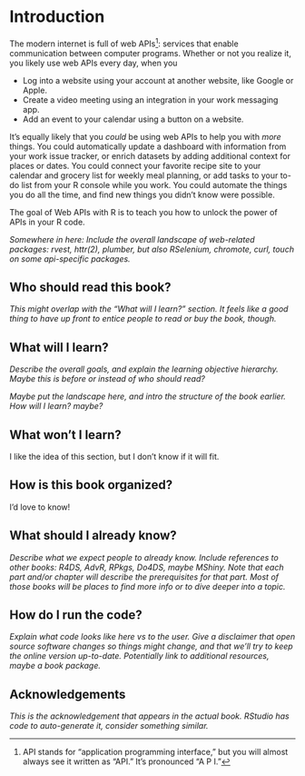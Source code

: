 # Introduction {#sec-intro}

<!--# This file is an intro to the *book.* index.qmd is an intro to the *website.* -->

The modern internet is full of web APIs[^intro-1]: services that enable communication between computer programs.
Whether or not you realize it, you likely use web APIs every day, when you

[^intro-1]: API stands for "application programming interface," but you will almost always see it written as "API." It's pronounced "A P I."

-   Log into a website using your account at another website, like Google or Apple.
-   Create a video meeting using an integration in your work messaging app.
-   Add an event to your calendar using a button on a website.

It's equally likely that you *could* be using web APIs to help you with *more* things.
You could automatically update a dashboard with information from your work issue tracker, or enrich datasets by adding additional context for places or dates.
You could connect your favorite recipe site to your calendar and grocery list for weekly meal planning, or add tasks to your to-do list from your R console while you work.
You could automate the things you do all the time, and find new things you didn't know were possible.

The goal of Web APIs with R is to teach you how to unlock the power of APIs in your R code.

*Somewhere in here: Include the overall landscape of web-related packages: rvest, httr(2), plumber, but also RSelenium, chromote, curl, touch on some api-specific packages.*

## Who should read this book?

*This might overlap with the "What will I learn?" section. It feels like a good thing to have up front to entice people to read or buy the book, though.*

## What will I learn?

*Describe the overall goals, and explain the learning objective hierarchy. Maybe this is before or instead of who should read?*

*Maybe put the landscape here, and intro the structure of the book earlier. How will I learn? maybe?*

## What won't I learn?

I like the idea of this section, but I don't know if it will fit.

## How is this book organized?

I'd love to know!

## What should I already know?

*Describe what we expect people to already know. Include references to other books: R4DS, AdvR, RPkgs, Do4DS, maybe MShiny. Note that each part and/or chapter will describe the prerequisites for that part. Most of those books will be places to find more info or to dive deeper into a topic.*

## How do I run the code?

*Explain what code looks like here vs to the user. Give a disclaimer that open source software changes so things might change, and that we'll try to keep the online version up-to-date. Potentially link to additional resources, maybe a book package.*

## Acknowledgements

*This is the acknowledgement that appears in the actual book. RStudio has code to auto-generate it, consider something similar.*
